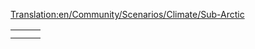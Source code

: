 [[Translation:en/Community/Scenarios/Climate/Sub-Arctic]]
{{en/Community/Scenarios/Scenarios by setting}}

{|
|-
|style="border:none;background:white"|
{{Page:en/Community/Scenarios/Snowy Highlands}}

|style="border:none;background:white"|
{{Page:en/Community/Scenarios/Iceland}}

|style="border:none;background:white"|
{{Page:en/Community/Scenarios/Climb up the Mountains}}

|-
|style="border:none;background:white"|
{{Page:en/Oberbayern}}

|style="border:none;background:white"|
{{Page:en/Community/Scenarios/UltimaV Britannia}}

|style="border:none;background:white"|
<!--{{:Scenario:}}-->

|}